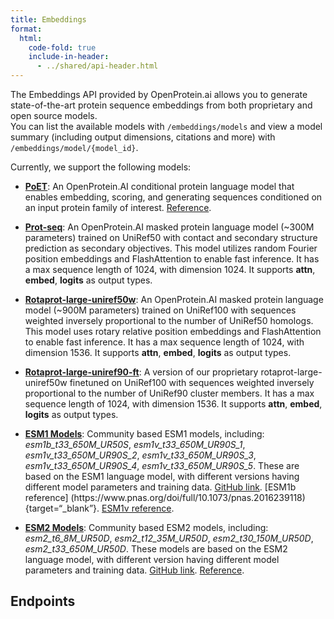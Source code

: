 ```yaml
---
title: Embeddings
format:
  html:
    code-fold: true
    include-in-header: 
      - ../shared/api-header.html
---
```


The Embeddings API provided by OpenProtein.ai allows you to generate state-of-the-art protein sequence embeddings from both proprietary and open source models. <br/>\n You can list the available models with `/embeddings/models` and view a model summary (including output dimensions, citations and more) with `/embeddings/model/{model_id}`. <br/>

Currently, we support the following models:

* **[PoET](#poet-endpoint)**: An OpenProtein.AI conditional protein language model that enables embedding, scoring, and generating sequences conditioned on an input protein family of interest. [Reference](https://arxiv.org/pdf/2306.06156.pdf){target="_blank"}.

* **[Prot-seq](#prot-seq-endpoint)**: An OpenProtein.AI masked protein language model (~300M parameters) trained on UniRef50 with contact and secondary structure prediction as secondary objectives. This model utilizes random Fourier position embeddings and FlashAttention to enable fast inference. It has a max sequence length of 1024, with dimension 1024. It supports **attn**, **embed**, **logits** as output types.

* **[Rotaprot-large-uniref50w](#rotaprot-large-uniref50w-endpoint)**: An OpenProtein.AI masked protein language model (~900M parameters) trained on UniRef100 with sequences weighted inversely proportional to the number of UniRef50 homologs. This model uses rotary relative position embeddings and FlashAttention to enable fast inference. It has a max sequence length of 1024, with dimension 1536. It supports **attn**, **embed**, **logits** as output types.

* **[Rotaprot-large-uniref90-ft](#rotaprot-large-uniref90-ft-endpoint)**: A version of our proprietary rotaprot-large-uniref50w finetuned on UniRef100 with sequences weighted inversely proportional to the number of UniRef90 cluster members. It has a max sequence length of 1024, with dimension 1536. It supports **attn**, **embed**, **logits** as output types.

* **[ESM1 Models](#esm1-endpoint)**: Community based ESM1 models, including: *esm1b_t33_650M_UR50S*, *esm1v_t33_650M_UR90S_1*, *esm1v_t33_650M_UR90S_2*, *esm1v_t33_650M_UR90S_3*, *esm1v_t33_650M_UR90S_4*, *esm1v_t33_650M_UR90S_5*.
These are based on the ESM1 language model, with different versions having different model parameters and training data. [GitHub link](https://github.com/facebookresearch/esm){target="_blank"}. [ESM1b reference] (https://www.pnas.org/doi/full/10.1073/pnas.2016239118){target="_blank"}. [ESM1v reference](https://proceedings.neurips.cc/paper/2021/hash/f51338d736f95dd42427296047067694-Abstract.html){target="_blank"}.

* **[ESM2 Models](#esm2-endpoint)**: Community based ESM2 models, including: *esm2_t6_8M_UR50D*, *esm2_t12_35M_UR50D*, *esm2_t30_150M_UR50D*, *esm2_t33_650M_UR50D*. 
These models are based on the ESM2 language model, with different version having different model parameters and training data. [GitHub link](https://github.com/facebookresearch/esm){target="_blank"}. [Reference](https://www.science.org/doi/10.1126/science.ade2574){target="_blank"}.

## Endpoints

```{=html}
<script type="module" src="../js/swaggerEmbeddings.js"></script>
<div id="swagger-ui"></div>
```
